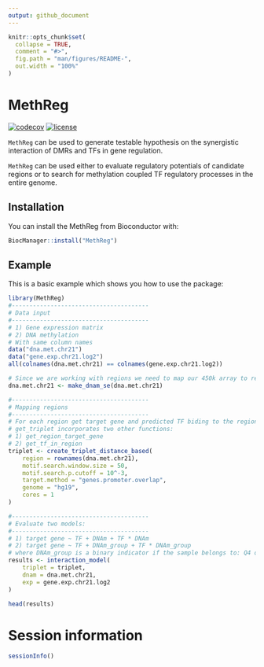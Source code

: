```yaml
---
output: github_document
---
```


<!-- README.md is generated from README.Rmd. Please edit that file -->

```r
knitr::opts_chunk$set(
  collapse = TRUE,
  comment = "#>",
  fig.path = "man/figures/README-",
  out.width = "100%"
)
```

# MethReg

<!-- badges: start -->
[![codecov](https://codecov.io/gl/tiagochst/methtf/branch/%5Cx6d6173746572/graph/badge.svg?token=NESBYPVF64)](https://codecov.io/gl/tiagochst/methtf)
[![license](https://img.shields.io/badge/license-GPL%20(%3E%3D%202)-blue)]()
<!-- badges: end -->


`MethReg` can be used to generate testable hypothesis on the synergistic 
interaction of DMRs and TFs in gene regulation. 

`MethReg` can be used either to evaluate regulatory potentials of candidate 
regions or to search for methylation coupled TF regulatory processes in the entire genome.

## Installation

You can install the MethReg from Bioconductor with:

``` r
BiocManager::install("MethReg")
```

## Example

This is a basic example which shows you how to use the package:

```r
library(MethReg)
#---------------------------------------
# Data input
#---------------------------------------
# 1) Gene expression matrix
# 2) DNA methylation
# With same column names
data("dna.met.chr21")
data("gene.exp.chr21.log2")
all(colnames(dna.met.chr21) == colnames(gene.exp.chr21.log2))

# Since we are working with regions we need to map our 450k array to regions
dna.met.chr21 <- make_dnam_se(dna.met.chr21)
```

```r
#---------------------------------------
# Mapping regions
#---------------------------------------
# For each region get target gene and predicted TF biding to the regions
# get_triplet incorporates two other functions:
# 1) get_region_target_gene
# 2) get_tf_in_region
triplet <- create_triplet_distance_based(
    region = rownames(dna.met.chr21),
    motif.search.window.size = 50,
    motif.search.p.cutoff = 10^-3,
    target.method = "genes.promoter.overlap",
    genome = "hg19",
    cores = 1
)
```

```r
#---------------------------------------
# Evaluate two models: 
#---------------------------------------
# 1) target gene ~ TF + DNAm + TF * DNAm
# 2) target gene ~ TF + DNAm_group + TF * DNAm_group 
# where DNAm_group is a binary indicator if the sample belongs to: Q4 or Q1
results <- interaction_model(
    triplet = triplet, 
    dnam = dna.met.chr21,
    exp = gene.exp.chr21.log2
)
```

```r
head(results)
```

# Session information
```R
sessionInfo()
```
